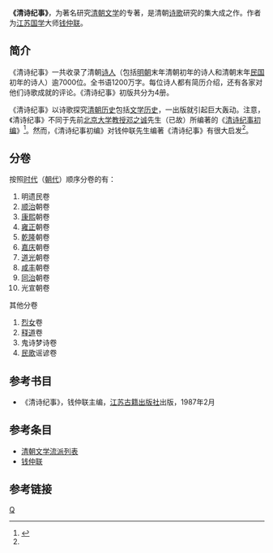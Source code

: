 '''《清诗纪事》'''，为著名研究[[清朝|清朝]][[文学|文学]]的专著，是清朝[[诗歌|诗歌]]研究的集大成之作。作者为[[江苏|江苏]][[国学|国学]]大师[[钱仲联|钱仲联]]。

==简介==
《清诗纪事》一共收录了清朝[[诗人|诗人]]（包括[[明朝|明朝]]末年清朝初年的诗人和清朝末年[[中華民國|民国]]初年的诗人）逾7000位。全书语1200万字。每位诗人都有简历介绍，还有各家对他们诗歌成就的评论。《清诗纪事》初版共分为4册。

《清诗纪事》以诗歌探究[[清朝历史|清朝历史]]包括[[文学历史|文学历史]]，一出版就引起巨大轰动。注意，《清诗纪事》不同于先前[[北京大学|北京大学]][[教授|教授]][[邓之诚|邓之诚]]先生（已故）所编著的《[[清诗纪事初编|清诗纪事初编]]》<ref name="明清诗文研究三人谈（一）">{{cite web|url=http://www.guxiang.com/xueshu/others/wenxue/200106/200106060015.htm|title=明清诗文研究三人谈（一）|format=htm|author=吴承学/曹虹/蒋寅|publisher=故乡|date=2001年6月6日|accessdate=2010年7月30日|language=zh|deadurl=yes|archiveurl=https://web.archive.org/web/20101216095402/http://guxiang.com/xueshu/others/wenxue/200106/200106060015.htm|archivedate=2010年12月16日}}</ref>。然而，《清诗纪事初编》对钱仲联先生编著《清诗纪事》有很大启发<ref name="明清诗文研究三人谈（一）"/>。
==分卷==
按照[[时代|时代]]（[[朝代|朝代]]）顺序分卷的有：
#明遗民卷
#[[顺治|顺治]]朝卷
#[[康熙|康熙]]朝卷
#[[雍正|雍正]]朝卷
#[[乾隆|乾隆]]朝卷
#[[嘉庆|嘉庆]]朝卷
#[[道光|道光]]朝卷
#[[咸丰|咸丰]]朝卷
#[[同治|同治]]朝卷
#光宣朝卷
其他分卷
#[[烈女|烈女]]卷
#[[释|释]][[道|道]]卷
#鬼诗梦诗卷
#[[民歌|民歌]]谣谚卷
==参考书目==
* 《清诗纪事》，钱仲联主编，[[江苏古籍出版社|江苏古籍出版社]]出版，1987年2月

==参考条目==
* [[清朝文学流派列表|清朝文学流派列表]]
* [[钱仲联|钱仲联]]

==参考链接==
{{reflist}}

[[Category:清朝文学|Q]]